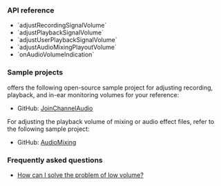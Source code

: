 <PlatformWrapper platform="electron">

### API reference

- <Link to="{{global.API_REF_ELECTRON_ROOT}}/class_irtcengine.html#api_irtcengine_adjustrecordingsignalvolume">`adjustRecordingSignalVolume`</Link>
- <Link to="{{global.API_REF_ELECTRON_ROOT}}/class_irtcengine.html#api_irtcengine_adjustplaybacksignalvolume">`adjustPlaybackSignalVolume`</Link>
- <Link to="{{global.API_REF_ELECTRON_ROOT}}/class_irtcengine.html#api_irtcengine_adjustuserplaybacksignalvolume">`adjustUserPlaybackSignalVolume`</Link>
- <Link to="{{global.API_REF_ELECTRON_ROOT}}/class_irtcengine.html#api_irtcengine_adjustaudiomixingplayoutvolume">`adjustAudioMixingPlayoutVolume`</Link>
- <Link to="{{global.API_REF_ELECTRON_ROOT}}/class_irtcengineeventhandler.html#callback_irtcengineeventhandler_onaudiovolumeindication">`onAudioVolumeIndication`</Link>

### Sample projects

<Vg k="COMPANY" /> offers the following open-source sample project for adjusting recording, playback, and in-ear monitoring volumes for your reference:

* GitHub: [JoinChannelAudio](https://github.com/AgoraIO-Extensions/Electron-SDK/blob/main/example/src/renderer/examples/basic/JoinChannelAudio/JoinChannelAudio.tsx)

For adjusting the playback volume of mixing or audio effect files, refer to the following sample project:

* GitHub: [AudioMixing](https://github.com/AgoraIO-Extensions/Electron-SDK/blob/main/example/src/renderer/examples/advanced/AudioMixing/AudioMixing.tsx)

### Frequently asked questions​

*  [How can I solve the problem of low volume?](../../help/quality-issues/audio_low)

</PlatformWrapper>
